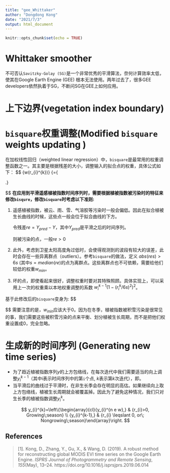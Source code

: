 ```yaml
---
title: "gee_Whittaker"
author: "Dongdong Kong"
date: "2021/7/3"
output: html_document
---
```


```r
knitr::opts_chunk$set(echo = TRUE)
```

# Whittaker smoother

不可否认`Savitzky-Golay (SG)`是一个非常优秀的平滑算法，奈何计算效率太低，使其在Google Earth Engine (GEE) 根本无法使用。两年过去了，很多GEE developers依然执着于SG，不断问SG在GEE上如何应用。

# 上下边界(vegetation index boundary)

# `bisquare`权重调整(Modified `bisquare` weights updating )

在加权线性回归（weighted linear regression）中，`bisquare`是最常用的权重调整函数之一。其主要是根据残差的大小，调整输入的拟合点的权重，具体公式如下：
$$
{w\left(r_{i}^{k}\right)} 
{\quad=\left\{

\begin{array}{ll}{
\left(1-\left(r_{i}^{k} / 6 s\right)^{2}\right)^{2},} & {\left|r_{i}^{k}\right|<6 s} \\ 
{0,} & {\left|r_{i}^{k}\right| \geqslant 6s}
\end{array}\right.} 

$$
**在应用到平滑遥感植被指数时间序列时，需要根据植被指数被污染时的特征来修改`bisqure`，修改`bisquare`时考虑以下准则:** 

1. 遥感植被指数，被云、雨、雪、气溶胶等污染时一般会偏低。因此在拟合植被生长曲线的时候，这些点一般会位于拟合曲线的下方。

   令残差$re = Y_{pred} - Y$，其中$Y_{pred}$是平滑之后的时间序列。

   则被污染的点，一般$re > 0$

2. 此外，考虑到卫星太阳高度角过低时，会使得观测到的波段有较大的误差，此时会存在一些异离群点（outliers）。参考`bisquare`的做法，定义 $abs(res) > 6s$ (其中$s = median(re)$的点为离群点。这些离群点也不可依赖，需要给他们较低的权重$w_{min}$。

3. 坏的点，即使看起来很好，调整权重时要对其特殊照顾。具体实现上，可以采用上一次的权重乘以本地权重调整的系数 $w_{i}^{k-1}\left(1-\left(r_{i}^{k} / 6 s\right)^{2}\right)^{2}$。

基于此修改后的`bisquare`变身为:
$$
\begin{array}
{l}{w\left(r_{i}^{k}\right)} 
{\quad=\left\{

\begin{array}{ll}{
w_{i}^{k-1}\left(1-\left(r_{i}^{k} / 6 s\right)^{2}\right)^{2},} & 
{0 < r_{i}<6 s} \\ 
{w_{min},} & {\left|r_i^k\right| \geqslant 6s} \\ 
{w_{i}^{k-1}, } & { -6s < r_{i} \leqslant 0}
\end{array}\right.} 

\end{array}
$$
需要注意的是，$w_{min}$应该大于0。因为在冬季，植被指数被积雪污染是很常见的事，我们需要这些被积雪污染的点来平衡、划分植被生长周期，而不是把他们权重设置成0，完全忽略。

# 生成新的时间序列 (Generating new time series)

* 为了趋近植被指数序列$y$的上方包络线，在每次迭代中我们需要适当的向上调整$y_i^{k-1}$（其中i表示时间序列中的第`i`个点, $k$表示第$k$次迭代），即。
* 当平滑后的曲线过于平滑时，在非生长季会存在明显的高估。如果继续向上取上方包络线，植被生长周期就会被覆盖掉。因此为了避免这种情况，我们只对生长季的植被指数调整$y_i^{k}$。

$$
y_{i}^{k}=\left\{\begin{array}{cl}{y_{i}^{n e w},} & {r_{i}>0, Growing\;season} \\ {y_{i}^{k-1},} & {r_{i} \leqslant 0, or\; Nongrowing\;season}\end{array}\right.
$$



## References

> [1].  Kong, D., Zhang, Y., Gu, X., & Wang, D. (2019). A robust method for reconstructing global MODIS EVI time series on the Google Earth Engine. *ISPRS Journal of Photogrammetry and Remote Sensing*, *155*(May), 13–24. https://doi.org/10.1016/j.isprsjprs.2019.06.014
